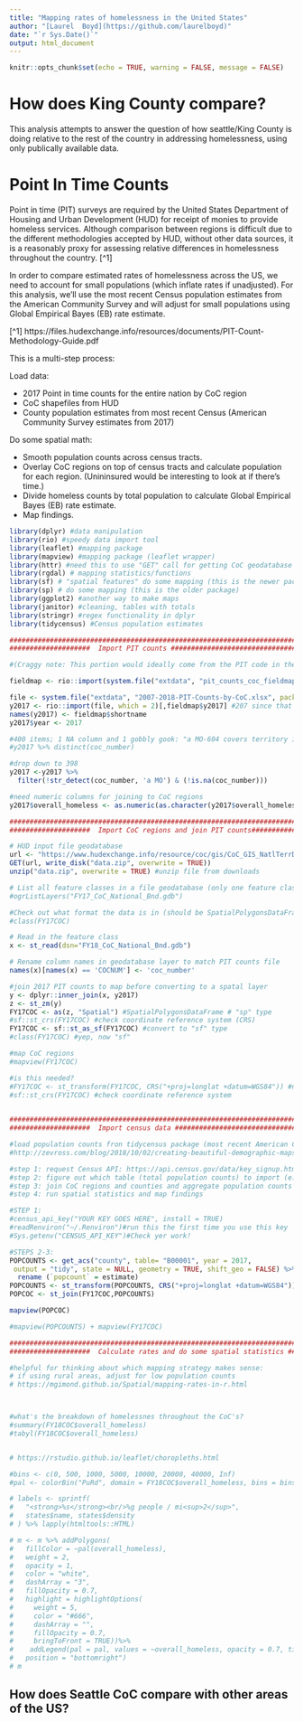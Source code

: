 ```yaml
---
title: "Mapping rates of homelessness in the United States"
author: "[Laurel  Boyd](https://github.com/laurelboyd)"
date: "`r Sys.Date()`"
output: html_document
---
```


```r
knitr::opts_chunk$set(echo = TRUE, warning = FALSE, message = FALSE)
```

# How does King County compare?

This analysis attempts to answer the question of how seattle/King County is doing relative to the rest of the country in addressing homelessness, using only publically available data.

# Point In Time Counts

Point in time (PIT) surveys are required by the United States Department of Housing and Urban Development (HUD) for receipt of monies to provide homeless services. Although comparison between regions is difficult due to the different methodologies accepted by HUD, without other data sources, it is a reasonably proxy for assessing relative differences in homelessness throughout the country. [^1] 

In order to compare estimated rates of homelessness across the US, we need to account for small populations (which inflate rates if unadjusted). For this analysis, we'll use the most recent Census population estimates from the American Community Survey and will adjust for small populations using Global Empirical Bayes (EB) rate estimate.

[^1] https://files.hudexchange.info/resources/documents/PIT-Count-Methodology-Guide.pdf

This is a multi-step process:

Load data:

* 2017 Point in time counts for the entire nation by CoC region
* CoC shapefiles from HUD
* County population estimates from most recent Census (American Community Survey estimates from 2017)

Do some spatial math:

* Smooth population counts across census tracts.
* Overlay CoC regions on top of census tracts and calculate population for each region. (Unininsured would be interesting to look at if there's time.)
* Divide homeless counts by total population to calculate Global Empirical Bayes (EB) rate estimate.
* Map findings.



```r
library(dplyr) #data manipulation
library(rio) #speedy data import tool
library(leaflet) #mapping package
library(mapview) #mapping package (leaflet wrapper)
library(httr) #need this to use "GET" call for getting CoC geodatabase
library(rgdal) # mapping statistics/functions
library(sf) # "spatial features" do some mapping (this is the newer package)
library(sp) # do some mapping (this is the older package)
library(ggplot2) #another way to make maps 
library(janitor) #cleaning, tables with totals
library(stringr) #regex functionality in dplyr
library(tidycensus) #Census population estimates
```
```r
###################################################################################
####################  Import PIT counts ###########################################

#(Craggy note: This portion would ideally come from the PIT code in the repository - but it didn't work for me so I just grabbed the portion I need for mapping)

fieldmap <- rio::import(system.file("extdata", "pit_counts_coc_fieldmap_2007t2018.xlsx", package = "craggy2019"))

file <- system.file("extdata", "2007-2018-PIT-Counts-by-CoC.xlsx", package = "craggy2019")
y2017 <- rio::import(file, which = 2)[,fieldmap$y2017] #207 since that's the most recent year of Census estimates...
names(y2017) <- fieldmap$shortname
y2017$year <- 2017

#400 items; 1 NA column and 1 gobbly gook: "a MO-604 covers territory in both Missouri..."
#y2017 %>% distinct(coc_number)

#drop down to 398
y2017 <-y2017 %>%
  filter(!str_detect(coc_number, 'a MO') & (!is.na(coc_number)))

#need numeric columns for joining to CoC regions
y2017$overall_homeless <- as.numeric(as.character(y2017$overall_homeless))

```

```r
###################################################################################
####################  Import CoC regions and join PIT counts#######################

# HUD input file geodatabase
url <- "https://www.hudexchange.info/resource/coc/gis/CoC_GIS_NatlTerrDC_Shapefile_2017.zip"
GET(url, write_disk("data.zip", overwrite = TRUE))
unzip("data.zip", overwrite = TRUE) #unzip file from downloads

# List all feature classes in a file geodatabase (only one feature class in this geodatabase)
#ogrListLayers("FY17_CoC_National_Bnd.gdb")

#Check out what format the data is in (should be SpatialPolygonsDataFrame)
#class(FY17COC)

# Read in the feature class
x <- st_read(dsn="FY18_CoC_National_Bnd.gdb")

# Rename column names in geodatabase layer to match PIT counts file
names(x)[names(x) == 'COCNUM'] <- 'coc_number'

#join 2017 PIT counts to map before converting to a spatal layer
y <- dplyr::inner_join(x, y2017)
z <- st_zm(y)
FY17COC <- as(z, "Spatial") #SpatialPolygonsDataFrame # "sp" type
#sf::st_crs(FY17COC) #check coordinate reference system (CRS)
FY17COC <- sf::st_as_sf(FY17COC) #convert to "sf" type
#class(FY17COC) #yep, now "sf"

#map CoC regions
#mapview(FY17COC)

#is this needed?
#FY17COC <- st_transform(FY17COC, CRS("+proj=longlat +datum=WGS84")) #need to define datum for use by leaflet
#sf::st_crs(FY17COC) #check coordinate reference system
   
```

```r
###################################################################################
####################  Import census data ##########################################

#load population counts fron tidycensus package (most recent American Community Survey data is from 2017)
#http://zevross.com/blog/2018/10/02/creating-beautiful-demographic-maps-in-r-with-the-tidycensus-and-tmap-packages/

#step 1: request Census API: https://api.census.gov/data/key_signup.html
#step 2: figure out which table (total population counts) to import (e.g. "B######")-> go to  https://censusreporter.org/
#step 3: join CoC regions and counties and aggregate population counts at CoC region level
#step 4: run spatial statistics and map findings

#STEP 1:
#census_api_key("YOUR KEY GOES HERE", install = TRUE)
#readRenviron("~/.Renviron")#run this the first time you use this key
#Sys.getenv("CENSUS_API_KEY")#Check yer work!

#STEPS 2-3:
POPCOUNTS <- get_acs("county", table= "B00001", year = 2017,
 output = "tidy", state = NULL, geometry = TRUE, shift_geo = FALSE) %>% #add cache_table = TRUE first time you run this
  rename (`popcount` = estimate) 
POPCOUNTS <- st_transform(POPCOUNTS, CRS("+proj=longlat +datum=WGS84")) #need to define datum for use by leaflet
POPCOC <- st_join(FY17COC,POPCOUNTS)

mapview(POPCOC)

#mapview(POPCOUNTS) + mapview(FY17COC)


```
```r
###################################################################################
####################  Calculate rates and do some spatial statistics ##############

#helpful for thinking about which mapping strategy makes sense:
# if using rural areas, adjust for low population counts
# https://mgimond.github.io/Spatial/mapping-rates-in-r.html



#what's the breakdown of homelessnes throughout the CoC's?
#summary(FY18COC$overall_homeless)
#tabyl(FY18COC$overall_homeless)


# https://rstudio.github.io/leaflet/choropleths.html

#bins <- c(0, 500, 1000, 5000, 10000, 20000, 40000, Inf)
#pal <- colorBin("PuRd", domain = FY18COC$overall_homeless, bins = bins)

# labels <- sprintf(
#   "<strong>%s</strong><br/>%g people / mi<sup>2</sup>",
#   states$name, states$density
# ) %>% lapply(htmltools::HTML)

# m <- m %>% addPolygons(
#   fillColor = ~pal(overall_homeless),
#   weight = 2,
#   opacity = 1,
#   color = "white",
#   dashArray = "3",
#   fillOpacity = 0.7,
#   highlight = highlightOptions(
#     weight = 5,
#     color = "#666",
#     dashArray = "",
#     fillOpacity = 0.7,
#     bringToFront = TRUE))%>%
#    addLegend(pal = pal, values = ~overall_homeless, opacity = 0.7, title = NULL,
#   position = "bottomright")
# m

```

## How does Seattle CoC compare with other areas of the US?



